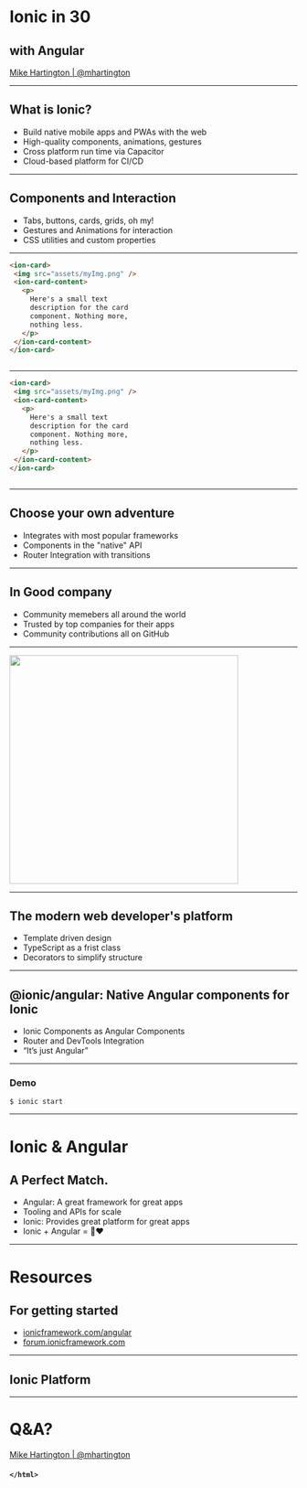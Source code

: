 


<BackgroundLayout bgImg="assets/img/ionic-angular-icon.png" bgSize="50%" bgPos="99% center">

<div>

# Ionic in 30
## with Angular

[Mike Hartington | @mhartington](https://twitter.com/mhartington)

</div>

</BackgroundLayout>


---

<BackgroundLayout bgImg="assets/img/ionic-img.png" bgSize="contain" bgPos="100% center" opacity="0.4">

## What is Ionic?
- Build native mobile apps and PWAs with the web
- High-quality components, animations, gestures
- Cross platform run time via Capacitor
- Cloud-based platform for CI/CD

</BackgroundLayout>


---

<BackgroundLayout bgImg="assets/img/ionic-components-img.png" bgPos="center right" bgSize="35%">

## Components and Interaction
- Tabs, buttons, cards, grids, oh my!
- Gestures and Animations for interaction
- CSS utilities and custom properties

</BackgroundLayout>

---

<CodeSurferColumns>
<Step title="iOS">

```html
<ion-card>
 <img src="assets/myImg.png" />
 <ion-card-content>
   <p>
     Here's a small text
     description for the card
     component. Nothing more,
     nothing less.
   </p>
 </ion-card-content>
</ion-card>
```

<img src="assets/img/ionic-card-ios.png" alt=""  style="max-width: 700px; object-fit:contain"/>
</Step>
</CodeSurferColumns>

---

<CodeSurferColumns>
<Step title="Material">

```html
<ion-card>
 <img src="assets/myImg.png" />
 <ion-card-content>
   <p>
     Here's a small text
     description for the card
     component. Nothing more,
     nothing less.
   </p>
 </ion-card-content>
</ion-card>
```

<img src="assets/img/ionic-card-md.png" alt=""  style="max-width: 800px; object-fit:contain"/>
</Step>
</CodeSurferColumns>


---

<BackgroundLayout bgImg="assets/img/frameworks.png" bgSize="800px" bgPos="90% center" opacity="1">
<div>

## Choose your own adventure
- Integrates with most popular frameworks
- Components in the "native" API
- Router Integration with transitions

</div>
</BackgroundLayout>

---

<BackgroundLayout bgImg="assets/img/community.png" bgSize="800px" bgPos="100% center" opacity="0.4">

## In Good company
- Community memebers all around the world
- Trusted by top companies for their apps
- Community contributions all on GitHub

</BackgroundLayout>

---

<BackgroundLayout bgGradient="linear-gradient(145deg,#0d47a1,#1976d2)" bgSize="cover" bgPos="center center" opacity="1">
<img src="assets/img/angular.svg" style="width: 400px; margin: auto" alt="" />
</BackgroundLayout>

---


<BackgroundLayout bgImg="assets/img/angular.svg" bgSize="1500x" bgPos="135% center" opacity="0.65">

## The modern web developer's platform
- Template driven design
- TypeScript as a frist class
- Decorators to simplify structure


</BackgroundLayout>

---

<BackgroundLayout bgImg="assets/img/ionic-angular-icon.png" bgSize="50%" bgPos="99% center" opacity="0.75">

## @ionic/angular: Native Angular components for Ionic
- Ionic Components as Angular Components
- Router and DevTools Integration
- “It’s just Angular”

</BackgroundLayout>

---

### Demo

`$ ionic start`

---

<BackgroundLayout bgImg="assets/img/ionic-logo.png" bgSize="35%" bgPos="100% center" opacity="0.75">

<div>

  # Ionic & Angular
  ## A Perfect Match.
  - Angular: A great framework for great apps
  - Tooling and APIs for scale
  - Ionic: Provides great platform for great apps
  - Ionic + Angular = 🎉❤️

</div>

</BackgroundLayout>

---

<BackgroundLayout bgImg="assets/img/ionic-logo.png" bgSize="35%" bgPos="100% center" opacity="0.75">

<div>

  # Resources
  ## For getting started
  - [ionicframework.com/angular]()
  - [forum.ionicframework.com](https://forum.ionicframework.com)

</div>

</BackgroundLayout>

---

<BackgroundLayout bgImg="assets/img/deployment-channels.png" bgSize="90%" bgPos="center center" opacity="1" justify="start">


## Ionic Platform


</BackgroundLayout>


---

<BackgroundLayout bgImg="assets/img/ionic-logo.png" bgSize="35%" bgPos="100% center" opacity="0.75">

<div >

# Q&A?

[Mike Hartington | @mhartington](https://twitter.com/mhartington)
#### `</html>`

</div>
</BackgroundLayout>

